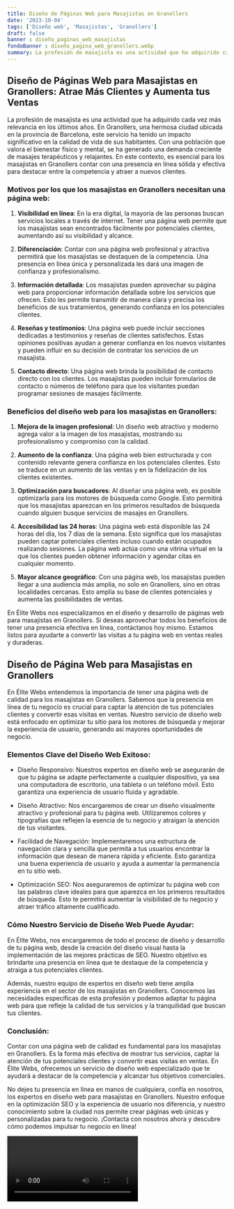 ```yaml
---
title: Diseño de Páginas Web para Masajistas en Granollers
date: '2023-10-04'
tags: ['Diseño web', 'Masajistas', 'Granollers']
draft: false
banner : diseño_paginas_web_masajistas
fondoBanner : diseño_pagina_web_granollers.webp
summary: La profesión de masajista es una actividad que ha adquirido cada vez más relevancia en los últimos años. En Granollers, una hermosa ciudad ubicada en la provincia de Barcelona, este servicio ha tenido un impacto significativo en la calidad de vida de sus habitantes. Con una población que valora el bienestar físico y mental, se ha generado una demanda creciente de masajes terapéuticos y relajantes. En este contexto, es esencial para los masajistas en Granollers contar con una presencia en línea sólida y efectiva para destacar entre la competencia y atraer a nuevos clientes.
---
```


## Diseño de Páginas Web para Masajistas en Granollers: Atrae Más Clientes y Aumenta tus Ventas

La profesión de masajista es una actividad que ha adquirido cada vez más relevancia en los últimos años. En Granollers, una hermosa ciudad ubicada en la provincia de Barcelona, este servicio ha tenido un impacto significativo en la calidad de vida de sus habitantes. Con una población que valora el bienestar físico y mental, se ha generado una demanda creciente de masajes terapéuticos y relajantes. En este contexto, es esencial para los masajistas en Granollers contar con una presencia en línea sólida y efectiva para destacar entre la competencia y atraer a nuevos clientes.

### Motivos por los que los masajistas en Granollers necesitan una página web:

1. **Visibilidad en línea**: En la era digital, la mayoría de las personas buscan servicios locales a través de internet. Tener una página web permite que los masajistas sean encontrados fácilmente por potenciales clientes, aumentando así su visibilidad y alcance.

2. **Diferenciación**: Contar con una página web profesional y atractiva permitirá que los masajistas se destaquen de la competencia. Una presencia en línea única y personalizada les dará una imagen de confianza y profesionalismo.

3. **Información detallada**: Los masajistas pueden aprovechar su página web para proporcionar información detallada sobre los servicios que ofrecen. Esto les permite transmitir de manera clara y precisa los beneficios de sus tratamientos, generando confianza en los potenciales clientes.

4. **Reseñas y testimonios**: Una página web puede incluir secciones dedicadas a testimonios y reseñas de clientes satisfechos. Estas opiniones positivas ayudan a generar confianza en los nuevos visitantes y pueden influir en su decisión de contratar los servicios de un masajista.

5. **Contacto directo**: Una página web brinda la posibilidad de contacto directo con los clientes. Los masajistas pueden incluir formularios de contacto o números de teléfono para que los visitantes puedan programar sesiones de masajes fácilmente.

### Beneficios del diseño web para los masajistas en Granollers:

1. **Mejora de la imagen profesional**: Un diseño web atractivo y moderno agrega valor a la imagen de los masajistas, mostrando su profesionalismo y compromiso con la calidad.

2. **Aumento de la confianza**: Una página web bien estructurada y con contenido relevante genera confianza en los potenciales clientes. Esto se traduce en un aumento de las ventas y en la fidelización de los clientes existentes.

3. **Optimización para buscadores**: Al diseñar una página web, es posible optimizarla para los motores de búsqueda como Google. Esto permitirá que los masajistas aparezcan en los primeros resultados de búsqueda cuando alguien busque servicios de masajes en Granollers.

4. **Accesibilidad las 24 horas**: Una página web está disponible las 24 horas del día, los 7 días de la semana. Esto significa que los masajistas pueden captar potenciales clientes incluso cuando están ocupados realizando sesiones. La página web actúa como una vitrina virtual en la que los clientes pueden obtener información y agendar citas en cualquier momento.

5. **Mayor alcance geográfico**: Con una página web, los masajistas pueden llegar a una audiencia más amplia, no solo en Granollers, sino en otras localidades cercanas. Esto amplía su base de clientes potenciales y aumenta las posibilidades de ventas.

En Élite Webs nos especializamos en el diseño y desarrollo de páginas web para masajistas en Granollers. Si deseas aprovechar todos los beneficios de tener una presencia efectiva en línea, contáctanos hoy mismo. Estamos listos para ayudarte a convertir las visitas a tu página web en ventas reales y duraderas.

<GifSeo />

<Cta />

## Diseño de Página Web para Masajistas en Granollers

En Élite Webs entendemos la importancia de tener una página web de calidad para los masajistas en Granollers. Sabemos que la presencia en línea de tu negocio es crucial para captar la atención de tus potenciales clientes y convertir esas visitas en ventas. Nuestro servicio de diseño web está enfocado en optimizar tu sitio para los motores de búsqueda y mejorar la experiencia de usuario, generando así mayores oportunidades de negocio.

### Elementos Clave del Diseño Web Exitoso:

- Diseño Responsivo: Nuestros expertos en diseño web se asegurarán de que tu página se adapte perfectamente a cualquier dispositivo, ya sea una computadora de escritorio, una tableta o un teléfono móvil. Esto garantiza una experiencia de usuario fluida y agradable.

- Diseño Atractivo: Nos encargaremos de crear un diseño visualmente atractivo y profesional para tu página web. Utilizaremos colores y tipografías que reflejen la esencia de tu negocio y atraigan la atención de tus visitantes.

- Facilidad de Navegación: Implementaremos una estructura de navegación clara y sencilla que permita a tus usuarios encontrar la información que desean de manera rápida y eficiente. Esto garantiza una buena experiencia de usuario y ayuda a aumentar la permanencia en tu sitio web.

- Optimización SEO: Nos aseguraremos de optimizar tu página web con las palabras clave ideales para que aparezca en los primeros resultados de búsqueda. Esto te permitirá aumentar la visibilidad de tu negocio y atraer tráfico altamente cualificado.

### Cómo Nuestro Servicio de Diseño Web Puede Ayudar:

En Élite Webs, nos encargaremos de todo el proceso de diseño y desarrollo de tu página web, desde la creación del diseño visual hasta la implementación de las mejores prácticas de SEO. Nuestro objetivo es brindarte una presencia en línea que te destaque de la competencia y atraiga a tus potenciales clientes.

Además, nuestro equipo de expertos en diseño web tiene amplia experiencia en el sector de los masajistas en Granollers. Conocemos las necesidades específicas de esta profesión y podemos adaptar tu página web para que refleje la calidad de tus servicios y la tranquilidad que buscan tus clientes.

### Conclusión:

Contar con una página web de calidad es fundamental para los masajistas en Granollers. Es la forma más efectiva de mostrar tus servicios, captar la atención de tus potenciales clientes y convertir esas visitas en ventas. En Élite Webs, ofrecemos un servicio de diseño web especializado que te ayudará a destacar de la competencia y alcanzar tus objetivos comerciales.

No dejes tu presencia en línea en manos de cualquiera, confía en nosotros, los expertos en diseño web para masajistas en Granollers. Nuestro enfoque en la optimización SEO y la experiencia de usuario nos diferencia, y nuestro conocimiento sobre la ciudad nos permite crear páginas web únicas y personalizadas para tu negocio. ¡Contacta con nosotros ahora y descubre cómo podemos impulsar tu negocio en línea!

<Video />

<CtaBot job='Masajistas' city='Granollers'/>

<Gmaps query='Granollers+españa+maps' />